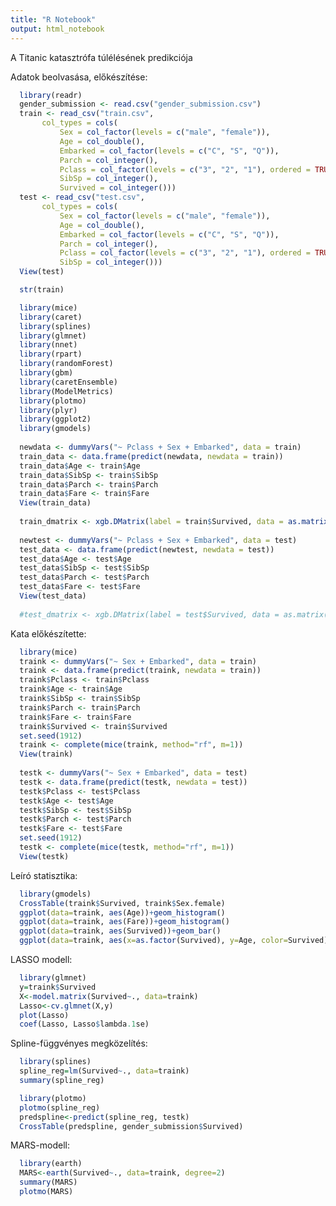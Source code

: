---
title: "R Notebook"
output: html_notebook
---

A Titanic katasztrófa túlélésének predikciója

Adatok beolvasása, előkészítése:

```{r}
  library(readr)
  gender_submission <- read.csv("gender_submission.csv")
  train <- read_csv("train.csv", 
       col_types = cols(
           Sex = col_factor(levels = c("male", "female")),
           Age = col_double(), 
           Embarked = col_factor(levels = c("C", "S", "Q")), 
           Parch = col_integer(), 
           Pclass = col_factor(levels = c("3", "2", "1"), ordered = TRUE), 
           SibSp = col_integer(), 
           Survived = col_integer()))
  test <- read_csv("test.csv", 
       col_types = cols(
           Sex = col_factor(levels = c("male", "female")),
           Age = col_double(), 
           Embarked = col_factor(levels = c("C", "S", "Q")), 
           Parch = col_integer(), 
           Pclass = col_factor(levels = c("3", "2", "1"), ordered = TRUE), 
           SibSp = col_integer()))
  View(test)
```


```{r}
  str(train)
```


```{r}
  library(mice)
  library(caret)
  library(splines)
  library(glmnet)
  library(nnet)
  library(rpart)
  library(randomForest)
  library(gbm)
  library(caretEnsemble)
  library(ModelMetrics)
  library(plotmo)
  library(plyr)
  library(ggplot2)
  library(gmodels)
  
  newdata <- dummyVars("~ Pclass + Sex + Embarked", data = train)
  train_data <- data.frame(predict(newdata, newdata = train))
  train_data$Age <- train$Age
  train_data$SibSp <- train$SibSp
  train_data$Parch <- train$Parch
  train_data$Fare <- train$Fare
  View(train_data)
  
  train_dmatrix <- xgb.DMatrix(label = train$Survived, data = as.matrix(train_data))
  
  newtest <- dummyVars("~ Pclass + Sex + Embarked", data = test)
  test_data <- data.frame(predict(newtest, newdata = test))
  test_data$Age <- test$Age
  test_data$SibSp <- test$SibSp
  test_data$Parch <- test$Parch
  test_data$Fare <- test$Fare
  View(test_data)
  
  #test_dmatrix <- xgb.DMatrix(label = test$Survived, data = as.matrix(test_data))
```

Kata előkészítette:
```{r}
  library(mice)
  traink <- dummyVars("~ Sex + Embarked", data = train)
  traink <- data.frame(predict(traink, newdata = train))
  traink$Pclass <- train$Pclass
  traink$Age <- train$Age
  traink$SibSp <- train$SibSp
  traink$Parch <- train$Parch
  traink$Fare <- train$Fare
  traink$Survived <- train$Survived
  set.seed(1912)
  traink <- complete(mice(traink, method="rf", m=1))
  View(traink)
  
  testk <- dummyVars("~ Sex + Embarked", data = test)
  testk <- data.frame(predict(testk, newdata = test))
  testk$Pclass <- test$Pclass
  testk$Age <- test$Age
  testk$SibSp <- test$SibSp
  testk$Parch <- test$Parch
  testk$Fare <- test$Fare
  set.seed(1912)
  testk <- complete(mice(testk, method="rf", m=1))
  View(testk)
```

Leíró statisztika:
```{r}
  library(gmodels)
  CrossTable(traink$Survived, traink$Sex.female)
  ggplot(data=traink, aes(Age))+geom_histogram()
  ggplot(data=traink, aes(Fare))+geom_histogram()
  ggplot(data=traink, aes(Survived))+geom_bar()
  ggplot(data=traink, aes(x=as.factor(Survived), y=Age, color=Survived))+geom_boxplot()
```

LASSO modell:
```{r}
  library(glmnet)
  y=traink$Survived
  X<-model.matrix(Survived~., data=traink)
  Lasso<-cv.glmnet(X,y)
  plot(Lasso)
  coef(Lasso, Lasso$lambda.1se)
```

Spline-függvényes megközelítés:
```{r}
  library(splines)
  spline_reg=lm(Survived~., data=traink)
  summary(spline_reg)

  library(plotmo)
  plotmo(spline_reg)
  predspline<-predict(spline_reg, testk)
  CrossTable(predspline, gender_submission$Survived)
```

MARS-modell:
```{r}
  library(earth)
  MARS<-earth(Survived~., data=traink, degree=2)
  summary(MARS)
  plotmo(MARS)
```

